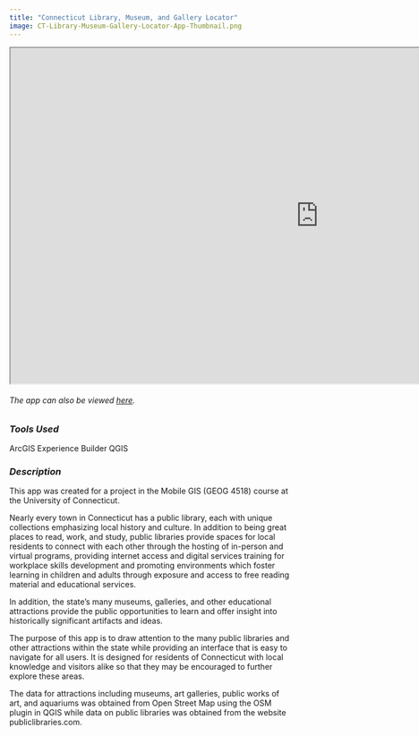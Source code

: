 ```yaml
---
title: "Connecticut Library, Museum, and Gallery Locator"
image: CT-Library-Museum-Gallery-Locator-App-Thumbnail.png
---
```


```{=html}
<iframe width="1100" height="600" src="https://experience.arcgis.com/experience/70f3332436f3483bb81a58bc0baadd81/" title="CT Library, Museum, Gallery Locator App"></iframe>
```
###### *The app can also be viewed [here](https://experience.arcgis.com/experience/70f3332436f3483bb81a58bc0baadd81/).*

### *Tools Used*

[ArcGIS Experience Builder]{.badge .rounded-pill .bg-success} [QGIS]{.badge .rounded-pill .bg-success}

### *Description*

This app was created for a project in the Mobile GIS (GEOG 4518) course at the University of Connecticut.

Nearly every town in Connecticut has a public library, each with unique collections emphasizing local history and culture. In addition to being great places to read, work, and study, public libraries provide spaces for local residents to connect with each other through the hosting of in-person and virtual programs, providing internet access and digital services training for workplace skills development and promoting environments which foster learning in children and adults through exposure and access to free reading material and educational services.

In addition, the state’s many museums, galleries, and other educational attractions provide the public opportunities to learn and offer insight into historically significant artifacts and ideas.

The purpose of this app is to draw attention to the many public libraries and other attractions within the state while providing an interface that is easy to navigate for all users. It is designed for residents of Connecticut with local knowledge and visitors alike so that they may be encouraged to further explore these areas.

The data for attractions including museums, art galleries, public works of art, and aquariums was obtained from Open Street Map using the OSM plugin in QGIS while data on public libraries was obtained from the website publiclibraries.com.
